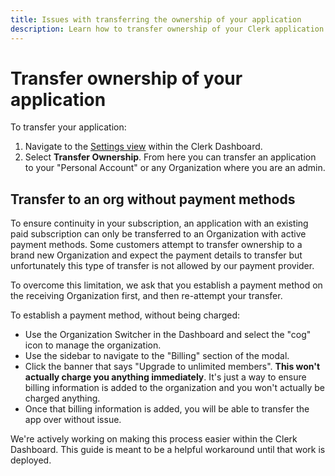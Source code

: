 ```yaml
---
title: Issues with transferring the ownership of your application
description: Learn how to transfer ownership of your Clerk application
---
```


# Transfer ownership of your application

To transfer your application:
1. Navigate to the [Settings view](https://dashboard.clerk.com/last-active?path=settings) within the Clerk Dashboard.
1. Select **Transfer Ownership**. From here you can transfer an application to your "Personal Account" or any Organization where you are an admin.


## Transfer to an org without payment methods

To ensure continuity in your subscription, an application with an existing paid subscription can only be transferred to an Organization with active payment methods. Some customers attempt to transfer ownership to a brand new Organization and expect the payment details to transfer but unfortunately this type of transfer is not allowed by our payment provider. 

To overcome this limitation, we ask that you establish a payment method on the receiving Organization first, and then re-attempt your transfer. 

To establish a payment method, without being charged:
- Use the Organization Switcher in the Dashboard and select the "cog" icon to manage the organization.
- Use the sidebar to navigate to the "Billing" section of the modal.
- Click the banner that says "Upgrade to unlimited members". **This won't actually charge you anything immediately**. It's just a way to ensure billing information is added to the organization and you won't actually be charged anything.
- Once that billing information is added, you will be able to transfer the app over without issue.

<Callout type="info">
    We're actively working on making this process easier within the Clerk Dashboard. This guide is meant to be a helpful workaround until that work is deployed.
</Callout>
